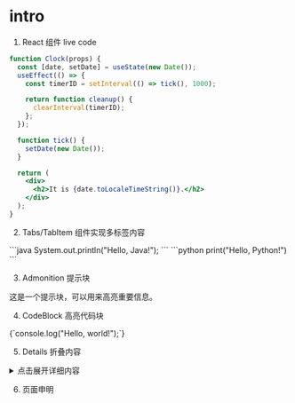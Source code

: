 # intro



<Hello />

1. React 组件 live code

```jsx live
function Clock(props) {
  const [date, setDate] = useState(new Date());
  useEffect(() => {
    const timerID = setInterval(() => tick(), 1000);

    return function cleanup() {
      clearInterval(timerID);
    };
  });

  function tick() {
    setDate(new Date());
  }

  return (
    <div>
      <h2>It is {date.toLocaleTimeString()}.</h2>
    </div>
  );
}
```

2. Tabs/TabItem 组件实现多标签内容 


<Tabs>
  <TabItem value="java" label="Java">
    ```java
    System.out.println("Hello, Java!");
    ```
  </TabItem>
  <TabItem value="python" label="Python">
    ```python
    print("Hello, Python!")
    ```
  </TabItem>
</Tabs>

3. Admonition 提示块


<Admonition type="note" title="注意">
  这是一个提示块，可以用来高亮重要信息。
</Admonition>

4. CodeBlock 高亮代码块


<CodeBlock language="js" title="hello.js">
{`console.log("Hello, world!");`}
</CodeBlock>

5. Details 折叠内容

<details>
  <summary>点击展开详细内容</summary>
  这里是可折叠的内容，可以放更多说明或代码。
</details>



6. 页面申明 

<TailProtocal />